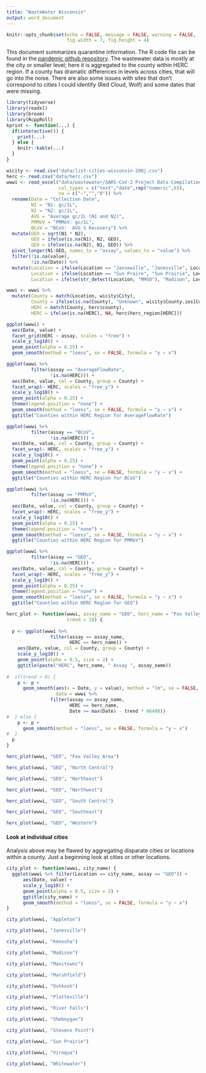 ```yaml
---
title: "WasteWater Wisconsin"
output: word_document
---
```


```r
knitr::opts_chunk$set(echo = FALSE, message = FALSE, warning = FALSE,
                      fig.width = 7, fig.height = 4)
```

This document summarizes quarantine information. The R code file can be found in the [pandemic github repository](https://github.com/UW-Madison-DataScience/pandemic/blob/master/wastewaterWI.Rmd). The wastewater data is mostly at the city or smaller level; here it is aggregated to the county within HERC region. If a county has dramatic differences in levels across cities, that will go into the noise. There are also some issues with sites that don't correspond to cities I could identify (Red Cloud, Wolf) and some dates that were missing.

```r
library(tidyverse)
library(readxl)
library(broom)
library(RcppRoll)
kprint <- function(...) {
  if(interactive()) {
    print(...)
  } else {
    knitr::kable(...)
  }
}
```

```r
wicity <- read.csv("data/list-cities-wisconsin-200j.csv")
herc <- read.csv("data/herc.csv")
wwwi <- read_excel("data/wastewater/SARS-CoV-2 Project Data Compilation TO DHS w BCOV 201208.xlsx", 
                   col_types = c("text","date",rep("numeric",6)),
                   na = c("-","","0")) %>%
  rename(Date = "Collection Date",
         N1 = "N1: gc/1L",
         N2 = "N2: gc/1L",
         AVG = "Average gc/1L (N1 and N2)",
         PMMoV = "PMMoV: gc/1L",
         BCoV = "BCoV:  AVG % Recovery") %>%
  mutate(GEO = sqrt(N1 * N2),
         GEO = ifelse(is.na(N1), N2, GEO),
         GEO = ifelse(is.na(N2), N1, GEO)) %>%
  pivot_longer(N1:GEO, names_to = "assay", values_to = "value") %>%
  filter(!is.na(value),
         !is.na(Date)) %>%
  mutate(Location = ifelse(Location == "Jansewille", "Janesville", Location),
         Location = ifelse(Location == "Sun Praire", "Sun Prairie", Location),
         Location = ifelse(str_detect(Location, "MMSD"), "Madison", Location))
```

```r
wwwi <- wwwi %>%
  mutate(County = match(Location, wicity$City),
         County = ifelse(is.na(County), "Unknown", wicity$County.ies[County]),
         HERC = match(County, herc$county),
         HERC = ifelse(is.na(HERC), NA, herc$herc_region[HERC]))
```

```r
ggplot(wwwi) +
  aes(Date, value) +
  facet_grid(HERC ~ assay, scales = "free") +
  scale_y_log10() +
  geom_point(alpha = 0.25) +
  geom_smooth(method = "loess", se = FALSE, formula = "y ~ x")
```

```r
ggplot(wwwi %>% 
         filter(assay == "AverageFlowRate",
                !is.na(HERC))) +
  aes(Date, value, col = County, group = County) +
  facet_wrap(~ HERC, scales = "free_y") +
  scale_y_log10() +
  geom_point(alpha = 0.25) +
  theme(legend.position = "none") +
  geom_smooth(method = "loess", se = FALSE, formula = "y ~ x") +
  ggtitle("Counties within HERC Region for AverageFlowRate")
```

```r
ggplot(wwwi %>% 
         filter(assay == "BCoV",
                !is.na(HERC))) +
  aes(Date, value, col = County, group = County) +
  facet_wrap(~ HERC, scales = "free_y") +
  scale_y_log10() +
  geom_point(alpha = 0.25) +
  theme(legend.position = "none") +
  geom_smooth(method = "loess", se = FALSE, formula = "y ~ x") +
  ggtitle("Counties within HERC Region for BCoV")
```

```r
ggplot(wwwi %>% 
         filter(assay == "PMMoV",
                !is.na(HERC))) +
  aes(Date, value, col = County, group = County) +
  facet_wrap(~ HERC, scales = "free_y") +
  scale_y_log10() +
  geom_point(alpha = 0.25) +
  theme(legend.position = "none") +
  geom_smooth(method = "loess", se = FALSE, formula = "y ~ x") +
  ggtitle("Counties within HERC Region for PMMoV")
```

```r
ggplot(wwwi %>% 
         filter(assay == "GEO",
                !is.na(HERC))) +
  aes(Date, value, col = County, group = County) +
  facet_wrap(~ HERC, scales = "free_y") +
  scale_y_log10() +
  geom_point(alpha = 0.25) +
  theme(legend.position = "none") +
  geom_smooth(method = "loess", se = FALSE, formula = "y ~ x") +
  ggtitle("Counties within HERC Region for GEO")
```


```r
herc_plot <- function(wwwi, assay_name = "GEO", herc_name = "Fox Valley Area",
                      trend = 28) {
  
  p <- ggplot(wwwi %>%
                filter(assay == assay_name,
                       HERC == herc_name)) +
    aes(Date, value, col = County, group = County) +
    scale_y_log10() +
    geom_point(alpha = 0.5, size = 2) +
    ggtitle(paste("HERC", herc_name, " Assay ", assay_name))
  
#  if(trend > 0) {
    p <- p + 
      geom_smooth(aes(x = Date, y = value), method = "lm", se = FALSE, size = 2,
                  data = wwwi %>%
                filter(assay == assay_name,
                       HERC == herc_name,
                       Date >= max(Date) - trend * 86400))
#  } else {
    p <- p +
      geom_smooth(method = "loess", se = FALSE, formula = "y ~ x")
#  }
  p  
}
```

```r
herc_plot(wwwi, "GEO", "Fox Valley Area")
```

```r
herc_plot(wwwi, "GEO", "North Central")
```

```r
herc_plot(wwwi, "GEO", "Northeast")
```

```r
herc_plot(wwwi, "GEO", "Northwest")
```

```r
herc_plot(wwwi, "GEO", "South Central")
```

```r
herc_plot(wwwi, "GEO", "Southeast")
```

```r
herc_plot(wwwi, "GEO", "Western")
```

#### Look at individual cities

Analysis above may be flawed by aggregating disparate cities or locations within a county. Just a beginning look at cities or other locations.

```r
city_plot <- function(wwwi, city_name) {
  ggplot(wwwi %>% filter(Location == city_name, assay == "GEO")) +
      aes(Date, value) +
      scale_y_log10() +
      geom_point(alpha = 0.5, size = 2) +
      ggtitle(city_name) + 
      geom_smooth(method = "loess", se = FALSE, formula = "y ~ x")
}
```

```r
city_plot(wwwi, "Appleton")
```

```r
city_plot(wwwi, "Janesville")
```


```r
city_plot(wwwi, "Kenosha")
```

```r
city_plot(wwwi, "Madison")
```

```r
city_plot(wwwi, "Manitowoc")
```

```r
city_plot(wwwi, "Marshfield")
```

```r
city_plot(wwwi, "Oshkosh")
```

```r
city_plot(wwwi, "Platteville")
```

```r
city_plot(wwwi, "River Falls")
```

```r
city_plot(wwwi, "Sheboygan")
```

```r
city_plot(wwwi, "Stevens Point")
```

```r
city_plot(wwwi, "Sun Prairie")
```

```r
city_plot(wwwi, "Viroqua")
```

```r
city_plot(wwwi, "Whitewater")
```


